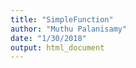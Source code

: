 ```yaml
---
title: "SimpleFunction"
author: "Muthu Palanisamy"
date: "1/30/2018"
output: html_document
---
```


```r
````
